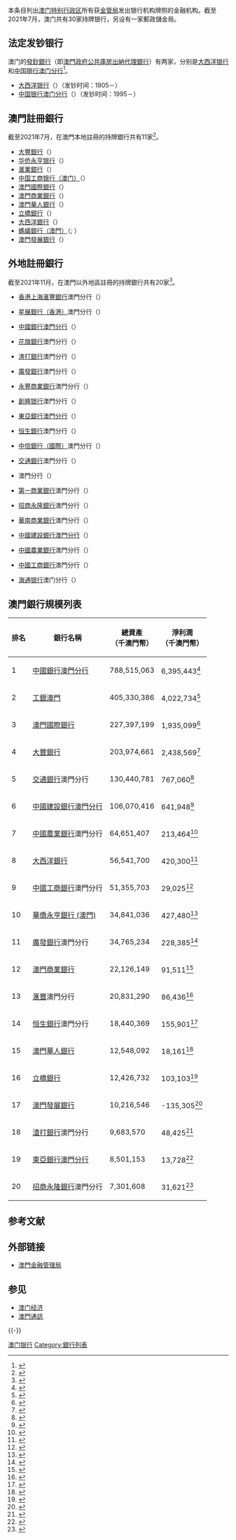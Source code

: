 
本条目列出[[澳門|澳门特别行政区]]所有获[[澳門金融管理局|金管局]]发出银行机构牌照的金融机构。截至2021年7月，澳门共有30家持牌银行，另设有一家郵政儲金局。

== 法定发钞银行 ==
澳门的[[發鈔銀行|發鈔銀行]]（即[[澳門政府公共庫房出納代理銀行|澳門政府公共庫房出納代理銀行]]）有两家，分别是[[大西洋銀行|大西洋银行]]和[[中國銀行澳門分行|中国银行澳门分行]]<ref>{{Cite web |title=第24/2000號行政命令 |url=https://bo.io.gov.mo/bo/i/2000/17/ordem24_cn.asp |access-date=2021-08-03 |date=2000-04-17 |publisher=澳門特別行政區行政長官辦公室 |archive-date=2021-04-21 |archive-url=https://web.archive.org/web/20210421175411/https://bo.io.gov.mo/bo/i/2000/17/ordem24_cn.asp |dead-url=no }}</ref>。
* [[大西洋银行|大西洋银行]]（{{lang|pt|Banco Nacional Ultramarino, S.A.}}）（发钞时间：1905－）
* [[中国银行澳门分行|中国银行澳门分行]]（{{lang|pt|Banco da China, Sucursal de Macau}}）（发钞时间：1995－）

== 澳門註冊銀行 ==
截至2021年7月，在澳門本地註冊的持牌銀行共有11家<ref>{{Cite web |title=澳門註冊銀行 |url=https://www.amcm.gov.mo/zh/banking-sector/institutions-list/banks-incorporated-in-macau |access-date=2021-08-03 |publisher=澳門金融管理局}}</ref>。
* [[大豐銀行|大豐銀行]]（{{lang|pt|Banco Tai Fung}}）
* [[澳门華僑永亨银行|华侨永亨银行]]（{{lang|pt|Banco OCBC Weng Hang}}）
* [[滙業銀行|滙業銀行]]（{{lang|pt|Banco Delta Ásia}}）
* [[工銀澳門|中国工商银行（澳门）]]（{{lang|pt|Banco Industrial e Comercial da China (Macau)}}）
* [[澳門國際銀行|澳門國際銀行]]（{{lang|pt|Banco Luso Internacional}}）
* [[澳門商業銀行|澳門商業銀行]]（{{lang|pt|Banco Comercial de Macau}}）
* [[澳門華人銀行|澳門華人銀行]]（{{lang|pt|Banco Chinês de Macau}}）
* [[立橋銀行|立橋銀行]]（{{lang|pt|Banco Well Link}}）
* [[大西洋銀行|大西洋銀行]]（{{lang|pt|Banco Nacional Ultramarino}}）
* [[螞蟻銀行（澳門）|螞蟻銀行（澳門）]]（{{lang|pt|Banco de Formiga (Macau)}}; {{lang|en|Ant Bank (Macau)}}）
* [[澳門發展銀行|澳門發展銀行]]（{{lang|pt|Banco de Desenvolvimento de Macau}}）

== 外地註冊銀行 ==
截至2021年11月，在澳門以外地區註冊的持牌銀行共有20家<ref>{{Cite web |title=外地註冊銀行 |url=https://www.amcm.gov.mo/zh/banking-sector/institutions-list/branches-of-banks-incorporated-overseas |access-date=2022-03-10 |publisher=澳門金融管理局}}</ref>。
* {{flagicon|HKG}} [[香港上海滙豐銀行|香港上海滙豐銀行]]澳門分行（{{lang|pt|The Hongkong & Shanghai Banking Corporation Limited, Sucursal de Macau}}）
* {{flagicon|HKG}} [[星展銀行（香港）|星展銀行（香港）]]澳門分行（{{lang|pt|DBS Bank (Hong Kong), Sucursal de Macau}}）
* {{flagicon|CHN}} [[中國銀行澳門分行|中國銀行澳門分行]]（{{lang|pt|Banco da China, Sucursal de Macau}}）
* {{flagicon|USA}} [[花旗銀行|花旗銀行]]澳門分行（{{lang|pt|Citibank, N.A., Sucursal de Macau}}）
* {{flagicon|UK}} [[渣打銀行|渣打銀行]]澳門分行（{{lang|pt|Standard Chartered Bank, Sucursal de Macau}}）
* {{flagicon|CHN}} [[广发银行|廣發銀行]]澳門分行（{{lang|pt|Banco de Guangfa da China, Sucursal de Macau}}）
* {{flagicon|TWN}} [[永豐商業銀行|永豐商業銀行]]澳門分行（{{lang|pt|Bank SinoPac, Sucursal de Macau}}）
* {{flagicon|HKG}} [[創興银行|創興银行]]澳門分行（{{lang|pt|Chong Hing Bank, Sucursal de Macau}}）
* {{flagicon|HKG}} [[東亞銀行澳門分行|東亞銀行澳門分行]]（{{lang|pt|Banco da East Asia, Sucursal de Macau}}）
* {{flagicon|HKG}} [[恒生銀行|恒生銀行]]澳門分行（{{lang|pt|Hang Seng Bank, Sucursal de Macau}}）
* {{flagicon|HKG}} [[中信銀行（國際）|中信銀行（國際）]]澳門分行（{{lang|pt|Banco CITIC Internacional (China), Sucursal de Macau}}）
* {{flagicon|CHN}} [[交通銀行|交通銀行]]澳門分行（{{lang|pt|Bank of Communication, Sucursal de Macau}}）
* {{flagicon|POR}} {{tsl|en|Portuguese Commercial Bank|葡萄牙商業銀行}}澳門分行（{{lang|pt|Banco Comercial Português, Sucursal de Macau}}）
* {{flagicon|TWN}} [[第一商業銀行|第一商業銀行]]澳門分行（{{lang|pt|Banco Comercial Primeiro, Sucursal de Macau}}）
* {{flagicon|HKG}} [[招商永隆銀行|招商永隆銀行]]澳門分行（{{lang|pt|Banco CMB Wing Lung, Sucursal de Macau}}）
* {{flagicon|TWN}} [[華南銀行|華南商業銀行]]澳門分行（{{lang|pt|Banco Comercial Hua Nan, Sucursal de Macau}}）
* {{flagicon|CHN}} [[中國建設銀行澳門分行|中國建設銀行澳門分行]]（{{lang|pt|Banco de Construção da China, Sucursal de Macau}}）
* {{flagicon|CHN}} [[中国农业银行|中國農業銀行]]澳門分行（{{lang|pt|Banco Agrícola da China, Sucursal de Macau}}）
* {{flagicon|CHN}} [[中国工商银行|中國工商銀行]]澳門分行（{{lang|pt|Banco Industrial e Comercial da China, Sucursal de Macau}}）
* {{flagicon|POR}} [[海通银行|海通银行]]澳门分行（{{lang|pt|Haitong Bank, Sucursal de Macau}}）

==澳門銀行規模列表==

{|class="wikitable sortable"
|-
! data-sort-type="number" | 排名
! 銀行名稱
! 總資產<br />（千澳門幣）
! 淨利潤<br />（千澳門幣）
|-
| 1
| {{flagicon|China}} [[中國銀行澳門分行|中國銀行澳門分行]]
| 788,515,063
| 6,395,443<ref>{{cite journal |author1=中國銀行股份有限公司澳門分行 |title=摘要財務報表之獨立核數師報告 |date=2020-12-31 |url=https://pic.bankofchina.com/bocappd/macau/202105/P020210521316166816375.pdf |accessdate=2021-08-20 |journal= |archive-date=2021-08-20 |archive-url=https://web.archive.org/web/20210820083740/https://pic.bankofchina.com/bocappd/macau/202105/P020210521316166816375.pdf |dead-url=no }}</ref>
|-
| 2
| {{flagicon|China}} [[中國工商銀行（澳门）|工銀澳門]]
| 405,330,386
| 4,022,734<ref>{{cite journal |author1=中國工商銀行（澳门） |title=2020年度報告 |date=2020-12-31 |url=http://v.icbc.com.cn/userfiles/Resources/ICBC/haiwai/ICBC_Macau/pdf/%E8%B2%A1%E5%8B%99%E4%BF%A1%E6%81%AF%E6%8A%AB%E9%9C%B2/2020%E5%B9%B4%E4%B8%AD%E5%9C%8B%E5%B7%A5%E5%95%86%E9%8A%80%E8%A1%8C%E6%BE%B3%E9%96%80%E8%82%A1%E4%BB%BD%E6%9C%89%E9%99%90%E5%85%AC%E5%8F%B8%E5%B9%B4%E5%A0%B1.pdf |accessdate=2021-08-20 |journal= |archive-date=2021-08-20 |archive-url=https://web.archive.org/web/20210820092734/http://v.icbc.com.cn/userfiles/Resources/ICBC/haiwai/ICBC_Macau/pdf/%E8%B2%A1%E5%8B%99%E4%BF%A1%E6%81%AF%E6%8A%AB%E9%9C%B2/2020%E5%B9%B4%E4%B8%AD%E5%9C%8B%E5%B7%A5%E5%95%86%E9%8A%80%E8%A1%8C%E6%BE%B3%E9%96%80%E8%82%A1%E4%BB%BD%E6%9C%89%E9%99%90%E5%85%AC%E5%8F%B8%E5%B9%B4%E5%A0%B1.pdf |dead-url=no }}</ref>
|-
| 3
| {{flagicon|Macau}} [[澳門國際銀行|澳門國際銀行]]
| 227,397,199
| 1,935,099<ref>{{cite journal |author1=澳門國際銀行股份有限公司 |title=財務訊息披露 |date=2020-12-31 |url=https://www.lusobank.com.mo/upload/pdf/2021/LIB-financial-information-dsiclosure-20201231.pdf |accessdate=2021-08-20 |journal= |archive-date=2021-08-20 |archive-url=https://web.archive.org/web/20210820092738/https://www.lusobank.com.mo/upload/pdf/2021/LIB-financial-information-dsiclosure-20201231.pdf |dead-url=no }}</ref>
|-
| 4
| {{flagicon|Macau}} [[大豐銀行|大豐銀行]]
| 203,974,661
| 2,438,569<ref>{{cite web |title=大豐銀行｜財務報表 |url=https://www.taifungbank.com/zh-hant/about-us/financial-information |publisher=大豐銀行股份有限公司 |accessdate=2021-08-20 |archive-date=2021-08-20 |archive-url=https://web.archive.org/web/20210820092734/https://www.taifungbank.com/zh-hant/about-us/financial-information |dead-url=no }}</ref>
|-
| 5
| {{flagicon|China}} [[交通銀行|交通銀行]]澳門分行
| 130,440,781
| 767,060<ref>{{cite journal |author1=交通銀行股份有限公司,澳門分行 |title=二零二零年度財務訊息披露 |date=2020-12-31 |url=http://www.bankcomm.com/BankCommSite/fileDownload.do?fileId=b31b816cf2254af7b72754ca35563e37 |accessdate=2021-08-20 |journal= |archive-date=2021-08-20 |archive-url=https://web.archive.org/web/20210820092733/http://www.bankcomm.com/BankCommSite/fileDownload.do?fileId=b31b816cf2254af7b72754ca35563e37 |dead-url=no }}</ref>
|-
| 6
| {{flagicon|China}} [[中國建設銀行澳門分行|中國建設銀行澳門分行]]
| 106,070,416
| 641,948<ref>{{cite journal |author1=China Construction Bank Corporation Macau Branch |title=Audited Financial Statements |journal=Ernst & Young |date=2020-12-31 |url=https://www.asia.ccb.com/macau_tc/aboutus/financial_results/financial_results/Macau2020financialreport.pdf |accessdate=2021-08-20 |archive-date=2021-08-20 |archive-url=https://web.archive.org/web/20210820092734/https://www.asia.ccb.com/macau_tc/aboutus/financial_results/financial_results/Macau2020financialreport.pdf |dead-url=no }}</ref>
|-
| 7
| {{flagicon|China}} [[中國農業銀行|中國農業銀行]]澳門分行
| 64,651,407
| 213,464<ref>{{cite journal |author1=中國農業銀行股份有限公司澳門分行 |title=財務訊息披露 |date=2020-12-31 |url=http://www.mo.abchina.com/macaozt/AboutUs/contact_us/202105/W020210526487410179227.pdf |accessdate=2021-08-26 |journal= |archive-date=2021-08-26 |archive-url=https://web.archive.org/web/20210826093713/http://www.mo.abchina.com/macaozt/AboutUs/contact_us/202105/W020210526487410179227.pdf |dead-url=no }}</ref>
|-
| 8
| {{flagicon|Portugal}} [[大西洋銀行|大西洋銀行]]
| 56,541,700
| 420,300<ref>{{cite journal |author1=Banco Nacional Ultramarino, S.A. |title=Annual Report 2020 |date=2020-12-31 |url=https://www.bnu.com.mo/storage/documents/Annual-Reports/BNU-Annual-Report-2020_en.pdf |accessdate=2021-08-20 |journal= |archive-date=2021-08-20 |archive-url=https://web.archive.org/web/20210820092736/https://www.bnu.com.mo/storage/documents/Annual-Reports/BNU-Annual-Report-2020_en.pdf |dead-url=no }}</ref>
|-
| 9
| {{flagicon|China}} [[中國工商銀行|中國工商銀行]]澳門分行
| 51,355,703
| 29,025<ref>{{cite journal |author1=中國工商銀行股份有限公司澳門分行 |title=2020年度財務訊息披露 |date=2020-12-31 |url=https://v.icbc.com.cn/userfiles/Resources/ICBC/haiwai/Macao/2021/2020FinancialDisclosure.pdf |accessdate=2021-08-26 |journal= |archive-date=2021-08-26 |archive-url=https://web.archive.org/web/20210826093714/https://v.icbc.com.cn/userfiles/Resources/ICBC/haiwai/Macao/2021/2020FinancialDisclosure.pdf |dead-url=no }}</ref>
|-
| 10
| {{flagicon|Singapore}} [[澳門華僑永亨銀行|華僑永亨銀行 (澳門)]]
| 34,841,036
| 427,480<ref>{{cite journal |author1=華僑永亨銀行股份有限公司 |title=2020 Annual Report·年報 |date=2020-12-31 |url=https://www.ocbcwhmac.com/whb/webpages_cmm/files/annual_report_2020.pdf |accessdate=2021-08-20}}</ref>
|-
| 11
| {{flagicon|China}} [[廣發銀行|廣發銀行]]澳門分行
| 34,765,234
| 228,385<ref>{{cite journal |author1=廣發銀行股份有限公司澳門分行 |title=財務訊息披露 |journal=Ernst & Young 安永 |date=2020-12-31 |url=http://www.cgbchina.com.cn/subsite/202106/24959272/20200601CHI.pdf |accessdate=2021-08-20 |archive-date=2021-08-20 |archive-url=https://web.archive.org/web/20210820092733/http://www.cgbchina.com.cn/subsite/202106/24959272/20200601CHI.pdf |dead-url=no }}</ref>
|-
| 12
| {{flagicon|HK}} [[澳門商業銀行|澳門商業銀行]]
| 22,126,149
| 91,511<ref>{{cite journal |author1=澳門商業銀行股份有限公司 |title=財務訊息披露 — 附錄 |date=2020-12-31 |url=https://www.bcm.com.mo/report/2020B2/bcm_2020B2_report.pdf |accessdate=2021-08-20 |journal= |archive-date=2021-08-20 |archive-url=https://web.archive.org/web/20210820092733/https://www.bcm.com.mo/report/2020B2/bcm_2020B2_report.pdf |dead-url=no }}</ref>
|-
| 13
| {{flagicon|UK}} [[香港上海滙豐銀行|滙豐]]澳門分行
| 20,831,290
| 86,436<ref>{{cite journal |author1=香港上海滙豐銀行有限公司澳門分行 |title=2020 Annual Financial Report 2020年業績摘要 |date=2020-12-31 |url=https://www.hsbc.com/investors/results-and-announcements/all-reporting/subsidiaries?page=1&take=20&company-new=the-hongkong-and-shanghai-banking-corporation-limited-macau-branch |accessdate=2021-08-20 |journal= |archive-date=2021-08-20 |archive-url=https://web.archive.org/web/20210820092746/https://www.hsbc.com/investors/results-and-announcements/all-reporting/subsidiaries?page=1&take=20&company-new=the-hongkong-and-shanghai-banking-corporation-limited-macau-branch |dead-url=no }}</ref>
|-
| 14
| {{flagicon|HK}} [[恒生銀行|恒生銀行]]澳門分行
| 18,440,369
| 155,901<ref>{{cite journal |author1=恒生銀行有限公司澳門分行 |title=財務披露 (未經審核) |date=2020-12-31 |url=https://www.hangseng.com/content/dam/hase/zh_hk/business/macau/PDF/fd_2020.pdf |accessdate=2021-08-20 |journal= |archive-date=2021-08-20 |archive-url=https://web.archive.org/web/20210820092733/https://www.hangseng.com/content/dam/hase/zh_hk/business/macau/PDF/fd_2020.pdf |dead-url=no }}</ref>
|-
| 15
| {{flagicon|Macau}} [[澳門華人銀行|澳門華人銀行]]
| 12,548,092
| 18,161<ref>{{cite journal |author1=澳門華人銀行股份有限公司 |title=財務訊息披露 |date=2020-12-31 |url=http://www.mcb.com.mo/table/chinese/財務訊息披露於2020年12月31日.pdf |accessdate=2021-08-20 |journal= |archive-date=2021-08-20 |archive-url=https://web.archive.org/web/20210820092736/http://www.mcb.com.mo/table/chinese/%E8%B2%A1%E5%8B%99%E8%A8%8A%E6%81%AF%E6%8A%AB%E9%9C%B2%E6%96%BC2020%E5%B9%B412%E6%9C%8831%E6%97%A5.pdf |dead-url=no }}</ref>

|-
| 16
| {{flagicon|HK}} [[立橋銀行|立橋銀行]]
| 12,426,732
| 103,103<ref>{{cite journal |author1=立橋銀行股份有限公司 |title=財務訊息披露 |date=2020-12-31 |url=https://www.wlbank.com.mo/uploads/ueditor/file/20210601/1622511176418310.pdf |accessdate=2021-08-20 |journal= |archive-date=2021-08-20 |archive-url=https://web.archive.org/web/20210820092737/https://www.wlbank.com.mo/uploads/ueditor/file/20210601/1622511176418310.pdf |dead-url=no }}</ref>
|-
| 17
| {{flagicon|Macau}} [[澳門發展銀行|澳門發展銀行]]
| 10,216,546
| -135,305<ref>{{cite journal |author1=澳門發展銀行 |title=財務訊息披露Disclosure of Financial Information |date=2020-12-31 |url=https://www.mdb.com.mo/doc/Disclosure%20of%20Financial%20Information_2020.pdf |accessdate=2021-08-20 |journal= |archive-date=2021-08-20 |archive-url=https://web.archive.org/web/20210820092733/https://www.mdb.com.mo/doc/Disclosure%20of%20Financial%20Information_2020.pdf |dead-url=no }}</ref>
|-
| 18
| {{flagicon|UK}} [[渣打銀行|渣打銀行]]澳門分行
| 9,683,570
| 48,425<ref>{{cite journal |author1=渣打銀行澳門分行 |title=經審核財務報表 |date=2020-12-31 |url=https://av.sc.com/corp-en/nr/mo/content/docs/2020-Audited-Report-Chinese.pdf |accessdate=2021-08-20 |journal= |archive-date=2021-08-20 |archive-url=https://web.archive.org/web/20210820092732/https://av.sc.com/corp-en/nr/mo/content/docs/2020-Audited-Report-Chinese.pdf |dead-url=no }}</ref>
|-
| 19
| {{flagicon|HK}} [[東亞銀行澳門分行|東亞銀行澳門分行]]
| 8,501,153
| 13,728<ref>{{cite journal |author1=東亞銀行有限公司澳門分行 |title=財務資料披露 |date=2020-12-31 |url=https://www.hkbea.com.mo/pdf/tc/beamo-corporate-information-disclosure-of-financial-information/AMCM_Financial_Disclosure_TC_202012.pdf |accessdate=2021-08-20 |journal= |archive-date=2021-08-20 |archive-url=https://web.archive.org/web/20210820092734/https://www.hkbea.com.mo/pdf/tc/beamo-corporate-information-disclosure-of-financial-information/AMCM_Financial_Disclosure_TC_202012.pdf |dead-url=no }}</ref>
|-
| 20
| {{flagicon|China}} [[招商永隆銀行|招商永隆銀行]]澳門分行
| 7,301,608
| 31,621<ref>{{cite journal |author1=招商永隆銀行有限公司-澳門分行 |title=二○二○年財務報告 |date=2020-12-31 |url=https://www.cmbwinglungbank.com/wlb_corporate/files/xx/upload/about-us/service-guide/XxMacauAnnualReport20210528.pdf |accessdate=2021-08-26 |journal= |archive-date=2021-08-26 |archive-url=https://web.archive.org/web/20210826093713/https://www.cmbwinglungbank.com/wlb_corporate/files/xx/upload/about-us/service-guide/XxMacauAnnualReport20210528.pdf |dead-url=no }}</ref>
|}

== 参考文献 ==
{{Reflist}}

== 外部链接 ==
* [https://www.amcm.gov.mo/zh/ 澳門金融管理局]

== 参见 ==
* [[澳门经济|澳门经济]]
* [[澳門通訊|澳門通訊]]

{{-}}
{{World Bank Financial Information Asia}}
{{Macau_Bank}}

[[Category:澳门银行|]]
[[Category:銀行列表|Category:銀行列表]]